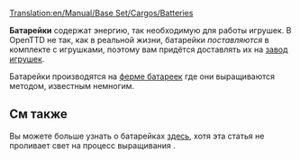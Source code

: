 [[Translation:en/Manual/Base Set/Cargos/Batteries]]

{{ru/Груз| груз=Батарейки
| изображение=en/Batteries.png
| производит=[[ru/Manual/Base Set/Industries/Ферма батареек|Ферма батареек]]
| принимает=[[ru/Manual/Base Set/Industries/Завод игрушек|Завод игрушек]]
}}

'''Батарейки''' содержат энергию, так необходимую для работы игрушек.  В OpenTTD не так, как в реальной жизни, батарейки ''поставляются'' в комплекте с игрушками, поэтому вам придётся доставлять их на [[ru/Manual/Base Set/Industries/Завод игрушек|завод игрушек]].

Батарейки производятся на [[ru/Manual/Base Set/Industries/Ферма батареек|ферме батареек]] где они выращиваются методом, известным немногим.

==См также==
Вы можете больше узнать о батарейках [http://ru.wikipedia.org/wiki/%D0%91%D0%B0%D1%82%D0%B0%D1%80%D0%B5%D0%B9%D0%BA%D0%B0 здесь], хотя эта статья не проливает свет на процесс выращивания {{en/Emoticon|:D}}.